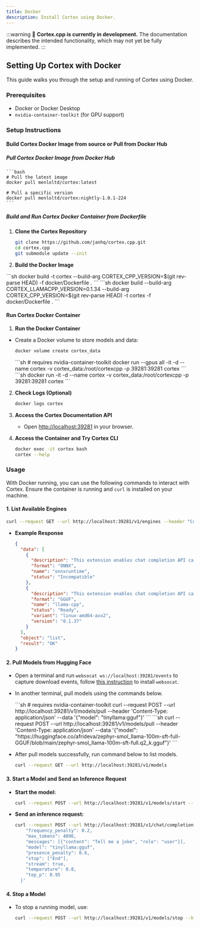 ```yaml
---
title: Docker
description: Install Cortex using Docker.
---
```



:::warning
🚧 **Cortex.cpp is currently in development.** The documentation describes the intended functionality, which may not yet be fully implemented.
:::

## Setting Up Cortex with Docker

This guide walks you through the setup and running of Cortex using Docker.

### Prerequisites

- Docker or Docker Desktop
- `nvidia-container-toolkit` (for GPU support)

### Setup Instructions

#### Build Cortex Docker Image from source or Pull from Docker Hub

##### Pull Cortex Docker Image from Docker Hub

    ```bash
    # Pull the latest image
    docker pull menloltd/cortex:latest

    # Pull a specific version
    docker pull menloltd/cortex:nightly-1.0.1-224
    ```

##### Build and Run Cortex Docker Container from Dockerfile

1. **Clone the Cortex Repository**
   ```bash
   git clone https://github.com/janhq/cortex.cpp.git
   cd cortex.cpp
   git submodule update --init
   ```

2. **Build the Docker Image**

  <Tabs>
    <TabItem value="Latest cortex.llamacpp" label="Latest cortex.llamacpp">
    ```sh
    docker build -t cortex --build-arg CORTEX_CPP_VERSION=$(git rev-parse HEAD) -f docker/Dockerfile .
    ```
    </TabItem>
    <TabItem value="Specify cortex.llamacpp version" label="Specify cortex.llamacpp version">
    ```sh
    docker build --build-arg CORTEX_LLAMACPP_VERSION=0.1.34 --build-arg CORTEX_CPP_VERSION=$(git rev-parse HEAD) -t cortex -f docker/Dockerfile .
    ```
    </TabItem>
  </Tabs>

#### Run Cortex Docker Container

1. **Run the Docker Container**
  - Create a Docker volume to store models and data:
     ```bash
     docker volume create cortex_data
     ```

    <Tabs>
      <TabItem value="GPU mode" label="GPU mode">
      ```sh
      # requires nvidia-container-toolkit
      docker run --gpus all -it -d --name cortex -v cortex_data:/root/cortexcpp -p 39281:39281 cortex
      ```
      </TabItem>
      <TabItem value="CPU mode" label="CPU mode">
      ```sh
      docker run -it -d --name cortex -v cortex_data:/root/cortexcpp -p 39281:39281 cortex
      ```
      </TabItem>
    </Tabs>

2. **Check Logs (Optional)**
   ```bash
   docker logs cortex
   ```

3. **Access the Cortex Documentation API**
   - Open [http://localhost:39281](http://localhost:39281) in your browser.

4. **Access the Container and Try Cortex CLI**
   ```bash
   docker exec -it cortex bash
   cortex --help
   ```

### Usage

With Docker running, you can use the following commands to interact with Cortex. Ensure the container is running and `curl` is installed on your machine.

#### 1. List Available Engines

```bash
curl --request GET --url http://localhost:39281/v1/engines --header "Content-Type: application/json"
```

- **Example Response**
  ```json
  {
    "data": [
      {
        "description": "This extension enables chat completion API calls using the Onnx engine",
        "format": "ONNX",
        "name": "onnxruntime",
        "status": "Incompatible"
      },
      {
        "description": "This extension enables chat completion API calls using the LlamaCPP engine",
        "format": "GGUF",
        "name": "llama-cpp",
        "status": "Ready",
        "variant": "linux-amd64-avx2",
        "version": "0.1.37"
      }
    ],
    "object": "list",
    "result": "OK"
  }
  ```

#### 2. Pull Models from Hugging Face

- Open a terminal and run `websocat ws://localhost:39281/events` to capture download events, follow [this instruction](https://github.com/vi/websocat?tab=readme-ov-file#installation) to install `websocat`.
- In another terminal, pull models using the commands below.

  <Tabs>
    <TabItem value="Pull model from cortexso's Hugging Face hub" label="Pull model from Cortex's Hugging Face hub">
    ```sh
    # requires nvidia-container-toolkit
    curl --request POST --url http://localhost:39281/v1/models/pull  --header 'Content-Type: application/json' --data '{"model": "tinyllama:gguf"}'
    ```
    </TabItem>
    <TabItem value="Pull model directly from a URL" label="Pull model directly from a URL">
    ```sh
    curl --request POST --url http://localhost:39281/v1/models/pull  --header 'Content-Type: application/json' --data '{"model": "https://huggingface.co/afrideva/zephyr-smol_llama-100m-sft-full-GGUF/blob/main/zephyr-smol_llama-100m-sft-full.q2_k.gguf"}'
    ```
    </TabItem>
  </Tabs>

- After pull models successfully, run command below to list models.
   ```bash
   curl --request GET --url http://localhost:39281/v1/models
   ```

#### 3. Start a Model and Send an Inference Request

- **Start the model:**
  ```bash
  curl --request POST --url http://localhost:39281/v1/models/start --header 'Content-Type: application/json' --data '{"model": "tinyllama:gguf"}'
  ```

- **Send an inference request:**
  ```bash
  curl --request POST --url http://localhost:39281/v1/chat/completions --header 'Content-Type: application/json' --data '{
      "frequency_penalty": 0.2,
      "max_tokens": 4096,
      "messages": [{"content": "Tell me a joke", "role": "user"}],
      "model": "tinyllama:gguf",
      "presence_penalty": 0.6,
      "stop": ["End"],
      "stream": true,
      "temperature": 0.8,
      "top_p": 0.95
    }'
  ```

#### 4. Stop a Model

- To stop a running model, use:
  ```bash
  curl --request POST --url http://localhost:39281/v1/models/stop --header 'Content-Type: application/json' --data '{"model": "tinyllama:gguf"}'
  ```
